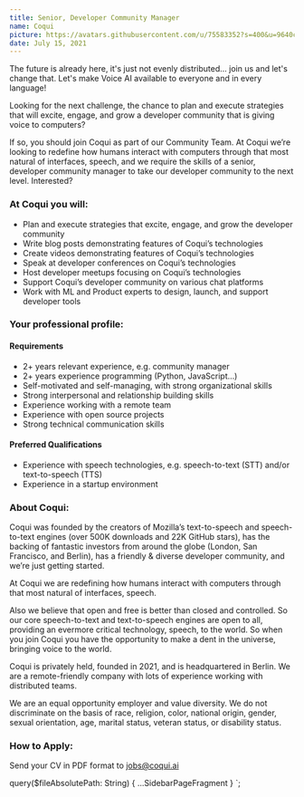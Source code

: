 ```yaml
---
title: Senior, Developer Community Manager
name: Coqui
picture: https://avatars.githubusercontent.com/u/75583352?s=400&u=9640c480b84c161c8976d1ebbf2ec3f803f9d82e&v=4
date: July 15, 2021
---
```



The future is already here, it's just not evenly distributed... join us and let's change that. Let's make
Voice AI available to everyone and in every language!

Looking for the next challenge, the chance to plan and execute strategies that will excite, engage, and grow a
developer community that is giving voice to computers?

If so, you should join Coqui as part of our Community Team. At Coqui we’re looking to redefine how humans interact
with computers through that most natural of interfaces, speech, and we require the skills of a senior, developer
community manager to take our developer community to the next level. Interested?

<!-- markdownlint-disable no-trailing-punctuation -->

### At Coqui you will:

- Plan and execute strategies that excite, engage, and grow the developer community
- Write blog posts demonstrating features of Coqui’s technologies
- Create videos demonstrating features of Coqui’s technologies
- Speak at developer conferences on Coqui’s technologies
- Host developer meetups focusing on Coqui’s technologies
- Support Coqui’s developer community on various chat platforms
- Work with ML and Product experts to design, launch, and support developer tools

### Your professional profile:

#### Requirements

- 2+ years relevant experience, e.g. community manager
- 2+ years experience programming (Python, JavaScript…)
- Self-motivated and self-managing, with strong organizational skills
- Strong interpersonal and relationship building skills
- Experience working with a remote team
- Experience with open source projects
- Strong technical communication skills

#### Preferred Qualifications

- Experience with speech technologies, e.g. speech-to-text (STT) and/or text-to-speech (TTS)
- Experience in a startup environment

### About Coqui:

Coqui was founded by the creators of Mozilla’s text-to-speech and speech-to-text engines (over 500K downloads and
22K GitHub stars), has the backing of fantastic investors from around the globe (London, San Francisco, and Berlin),
has a friendly & diverse developer community, and we’re just getting started.

At Coqui we are redefining how humans interact with computers through that most natural of interfaces, speech.

Also we believe that open and free is better than closed and controlled. So our core speech-to-text and text-to-speech
engines are open to all, providing an evermore critical technology, speech, to the world. So when you join Coqui
you have the opportunity to make a dent in the universe, bringing voice to the world.

Coqui is privately held, founded in 2021, and is headquartered in Berlin. We are a remote-friendly company with lots
of experience working with distributed teams.

We are an equal opportunity employer and value diversity. We do not discriminate on the basis of race, religion,
color, national origin, gender, sexual orientation, age, marital status, veteran status, or disability status.

### How to Apply:

Send your CV in PDF format to jobs@coqui.ai

<!-- markdownlint-enable line-length -->

  query($fileAbsolutePath: String) {
    ...SidebarPageFragment
  }
`;
